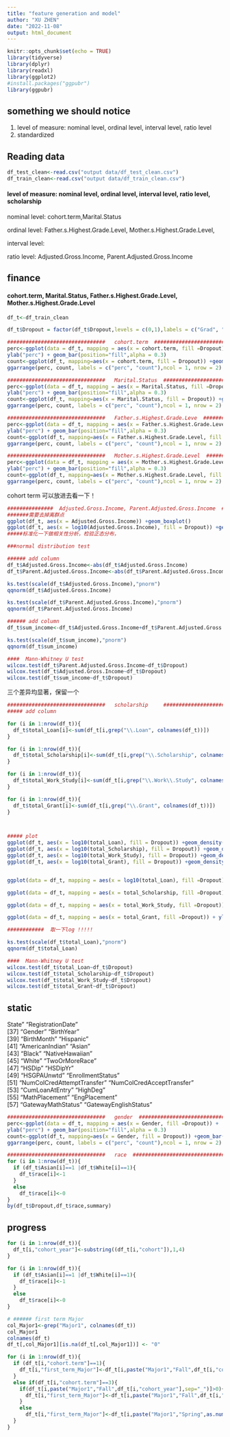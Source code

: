 ```yaml
---
title: "feature generation and model"
author: "XU ZHEN"
date: "2022-11-08"
output: html_document
---
```


```r
knitr::opts_chunk$set(echo = TRUE)
library(tidyverse)
library(dplyr) 
library(readxl)
library(ggplot2)
#install.packages("ggpubr")
library(ggpubr)
```

## something we should notice
1. level of measure: nominal level, ordinal level, interval level, ratio level
2. standardized


## Reading data

```r
df_test_clean<-read.csv("output data/df_test_clean.csv")
df_train_clean<-read.csv("output data/df_train_clean.csv")
```


#### level of measure: nominal level, ordinal level, interval level, ratio level, scholarship

nominal level: cohort.term,Marital.Status

ordinal level: Father.s.Highest.Grade.Level, Mother.s.Highest.Grade.Level,

interval level:

ratio level: Adjusted.Gross.Income, Parent.Adjusted.Gross.Income


## finance
#### cohort.term, Marital.Status, Father.s.Highest.Grade.Level, Mother.s.Highest.Grade.Level
```r
df_t<-df_train_clean

df_t$Dropout = factor(df_t$Dropout,levels = c(0,1),labels = c("Grad", "dropout"))

################################   cohort.term  ################################ 
perc<-ggplot(data = df_t, mapping = aes(x = cohort.term, fill =Dropout)) + 
ylab("perc") + geom_bar(position="fill",alpha = 0.3)
count<-ggplot(df_t, mapping=aes(x = cohort.term, fill = Dropout)) +geom_bar(alpha = 0.3)
ggarrange(perc, count, labels = c("perc", "count"),ncol = 1, nrow = 2)

################################   Marital.Status  ################################ 
perc<-ggplot(data = df_t, mapping = aes(x = Marital.Status, fill =Dropout)) + 
ylab("perc") + geom_bar(position="fill",alpha = 0.3)
count<-ggplot(df_t, mapping=aes(x = Marital.Status, fill = Dropout)) +geom_bar(alpha = 0.3)
ggarrange(perc, count, labels = c("perc", "count"),ncol = 1, nrow = 2)

################################   Father.s.Highest.Grade.Leve  ################################ 
perc<-ggplot(data = df_t, mapping = aes(x = Father.s.Highest.Grade.Level, fill =Dropout)) + 
ylab("perc") + geom_bar(position="fill",alpha = 0.3)
count<-ggplot(df_t, mapping=aes(x = Father.s.Highest.Grade.Level, fill = Dropout)) +geom_bar(alpha = 0.3)
ggarrange(perc, count, labels = c("perc", "count"),ncol = 1, nrow = 2)

################################   Mother.s.Highest.Grade.Level  ################################ 
perc<-ggplot(data = df_t, mapping = aes(x = Mother.s.Highest.Grade.Level, fill =Dropout)) + 
ylab("perc") + geom_bar(position="fill",alpha = 0.3)
count<-ggplot(df_t, mapping=aes(x = Mother.s.Highest.Grade.Level, fill = Dropout)) +geom_bar(alpha = 0.3)
ggarrange(perc, count, labels = c("perc", "count"),ncol = 1, nrow = 2)

```

cohort term 可以放进去看一下！

```r
###############  Adjusted.Gross.Income, Parent.Adjusted.Gross.Income  ################################ 
#######需要去掉离群点
ggplot(df_t, aes(x = Adjusted.Gross.Income)) +geom_boxplot()
ggplot(df_t, aes(x = log10(Adjusted.Gross.Income), fill = Dropout)) +geom_density(alpha = 0.3)
#####标准化一下做相关性分析，检验正态分布，

###normal distribution test

###### add column
df_t$Adjusted.Gross.Income<-abs(df_t$Adjusted.Gross.Income)
df_t$Parent.Adjusted.Gross.Income<-abs(df_t$Parent.Adjusted.Gross.Income)

ks.test(scale(df_t$Adjusted.Gross.Income),"pnorm")
qqnorm(df_t$Adjusted.Gross.Income)

ks.test(scale(df_t$Parent.Adjusted.Gross.Income),"pnorm")
qqnorm(df_t$Parent.Adjusted.Gross.Income)

###### add column
df_t$sum_income<-df_t$Adjusted.Gross.Income+df_t$Parent.Adjusted.Gross.Income

ks.test(scale(df_t$sum_income),"pnorm")
qqnorm(df_t$sum_income)

####  Mann-Whitney U test
wilcox.test(df_t$Parent.Adjusted.Gross.Income~df_t$Dropout)
wilcox.test(df_t$Adjusted.Gross.Income~df_t$Dropout)
wilcox.test(df_t$sum_income~df_t$Dropout)


```
三个差异均显著，保留一个


```r

################################   scholarship     ################################ 
##### add column

for (i in 1:nrow(df_t)){
  df_t$total_Loan[i]<-sum(df_t[i,grep("\\.Loan", colnames(df_t))])
}

for (i in 1:nrow(df_t)){
  df_t$total_Scholarship[i]<-sum(df_t[i,grep("\\.Scholarship", colnames(df_t))])
}

for (i in 1:nrow(df_t)){
  df_t$total_Work_Study[i]<-sum(df_t[i,grep("\\.Work\\.Study", colnames(df_t))])
}

for (i in 1:nrow(df_t)){
  df_t$total_Grant[i]<-sum(df_t[i,grep("\\.Grant", colnames(df_t))])
}



##### plot
ggplot(df_t, aes(x = log10(total_Loan), fill = Dropout)) +geom_density(alpha = 0.3)
ggplot(df_t, aes(x = log10(total_Scholarship), fill = Dropout)) +geom_density(alpha = 0.3)
ggplot(df_t, aes(x = log10(total_Work_Study), fill = Dropout)) +geom_density(alpha = 0.3)
ggplot(df_t, aes(x = log10(total_Grant), fill = Dropout)) +geom_density(alpha = 0.3)


ggplot(data = df_t, mapping = aes(x = log10(total_Loan), fill =Dropout)) + ylab("perc") + geom_histogram(position="fill",alpha = 0.3)

ggplot(data = df_t, mapping = aes(x = total_Scholarship, fill =Dropout)) + ylab("perc") + geom_histogram(position="fill",alpha = 0.3)

ggplot(data = df_t, mapping = aes(x = total_Work_Study, fill =Dropout)) + ylab("perc") + geom_histogram(position="fill",alpha = 0.3)

ggplot(data = df_t, mapping = aes(x = total_Grant, fill =Dropout)) + ylab("perc") + geom_histogram(position="fill",alpha = 0.3)

############  取一下log !!!!!

ks.test(scale(df_t$total_Loan),"pnorm")
qqnorm(df_t$total_Loan)

####  Mann-Whitney U test
wilcox.test(df_t$total_Loan~df_t$Dropout)
wilcox.test(df_t$total_Scholarship~df_t$Dropout)
wilcox.test(df_t$total_Work_Study~df_t$Dropout)
wilcox.test(df_t$total_Grant~df_t$Dropout)

```

## static


State"                          "RegistrationDate"              
 [37] "Gender"                         "BirthYear"                     
 [39] "BirthMonth"                     "Hispanic"                      
 [41] "AmericanIndian"                 "Asian"                         
 [43] "Black"                          "NativeHawaiian"                
 [45] "White"                          "TwoOrMoreRace"                 
 [47] "HSDip"                          "HSDipYr"                       
 [49] "HSGPAUnwtd"                     "EnrollmentStatus"              
 [51] "NumColCredAttemptTransfer"      "NumColCredAcceptTransfer"      
 [53] "CumLoanAtEntry"                 "HighDeg"                       
 [55] "MathPlacement"                  "EngPlacement"                  
 [57] "GatewayMathStatus"              "GatewayEnglishStatus"     
```r

################################   gender  ################################ 
perc<-ggplot(data = df_t, mapping = aes(x = Gender, fill =Dropout)) + 
ylab("perc") + geom_bar(position="fill",alpha = 0.3)
count<-ggplot(df_t, mapping=aes(x = Gender, fill = Dropout)) +geom_bar(alpha = 0.3)
ggarrange(perc, count, labels = c("perc", "count"),ncol = 1, nrow = 2)

################################   race  ################################ #
for (i in 1:nrow(df_t)){
  if (df_t$Asian[i]==1 |df_t$White[i]==1){
    df_t$race[i]<-1
  }
  else 
    df_t$race[i]<-0
}
by(df_t$Dropout,df_t$race,summary)

```
## progress

```r
for (i in 1:nrow(df_t)){
  df_t[i,"cohort_year"]<-substring((df_t[i,"cohort"]),1,4)
}

for (i in 1:nrow(df_t)){
  if (df_t$Asian[i]==1 |df_t$White[i]==1){
    df_t$race[i]<-1
  }
  else 
    df_t$race[i]<-0
}

# ###### first term Major
col_Major1<-grep("Major1", colnames(df_t))
col_Major1
colnames(df_t)
df_t[,col_Major1][is.na(df_t[,col_Major1])] <- "0"

for (i in 1:nrow(df_t)){
  if (df_t[i,"cohort.term"]==1){
    df_t[i,"first_term_Major"]<-df_t[i,paste("Major1","Fall",df_t[i,"cohort_year"],sep="_")]
  }
  else if(df_t[i,"cohort.term"]==3){
    if(df_t[i,paste("Major1","Fall",df_t[i,"cohort_year"],sep="_")]>0){
      df_t[i,"first_term_Major"]<-df_t[i,paste("Major1","Fall",df_t[i,"cohort_year"],sep="_")]
    }
    else
      df_t[i,"first_term_Major"]<-df_t[i,paste("Major1","Spring",as.numeric(df_t[i,"cohort_year"])+1,sep="_")]
  }
}

```

